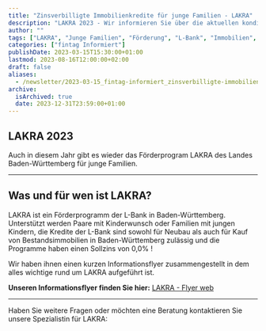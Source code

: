 ```yaml
---
title: "Zinsverbilligte Immobilienkredite für junge Familien - LAKRA"
description: "LAKRA 2023 - Wir informieren Sie über die aktuellen konditionen des Förderprogrammes LAKRA des Landes Baden-Württemberg"
author: ""
tags: ["LAKRA", "Junge Familien", "Förderung", "L-Bank", "Immobilien", "Finanzierung"]
categories: ["fintag Informiert"]
publishDate: 2023-03-15T15:30:00+01:00
lastmod: 2023-08-16T12:00:00+02:00
draft: false
aliases:
  - /newsletter/2023-03-15_fintag-informiert_zinsverbilligte-immobilienkredite-für-junge-familien-lakra/
archive:
  isArchived: true
  date: 2023-12-31T23:59:00+01:00
---
```


## LAKRA 2023

Auch in diesem Jahr gibt es wieder das Förderprogram LAKRA des Landes Baden-Württemberg für junge Familien.

----

## Was und für wen ist LAKRA?

LAKRA ist ein Förderprogramm der L-Bank in Baden-Württemberg. Unterstützt werden Paare mit Kinderwunsch oder
Familien mit jungen Kindern, die Kredite der L-Bank sind sowohl für Neubau als auch für Kauf von Bestandsimmobilien
in Baden-Württemberg zulässig und die Programme haben einen Sollzins von 0,0% !

Wir haben ihnen einen kurzen Informationsflyer zusammengestellt in dem alles wichtige rund um LAKRA aufgeführt ist.

**Unseren Informationsflyer finden Sie hier:** [LAKRA - Flyer web](/unterlagen/LAKRA_Flyer_web.pdf)

----
Haben Sie weitere Fragen oder möchten eine Beratung kontaktieren Sie unsere Spezialistin für LAKRA:

<div className="flex place-items-center">
    <BeraterKarte berater="Birgit Sanders" />
</div>

<ContactBox subject='fintag Newsletter "Zinsverbilligte Immobilienkredite für junge Familien - LAKRA"' />
